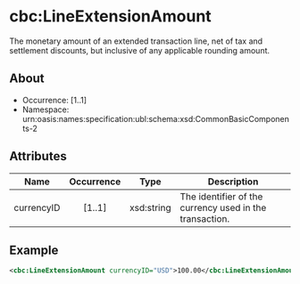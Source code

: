 
# cbc:LineExtensionAmount

The monetary amount of an extended transaction line, net of tax and settlement discounts, but inclusive of any applicable rounding amount.

## About

- Occurrence: [1..1]
- Namespace: urn:oasis:names:specification:ubl:schema:xsd:CommonBasicComponents-2

## Attributes

| Name        | Occurrence | Type        | Description                                            |
|-------------|:----------:|-------------|--------------------------------------------------------|
| currencyID  |   [1..1]   | xsd:string  | The identifier of the currency used in the transaction. |

## Example

```xml
<cbc:LineExtensionAmount currencyID="USD">100.00</cbc:LineExtensionAmount>
